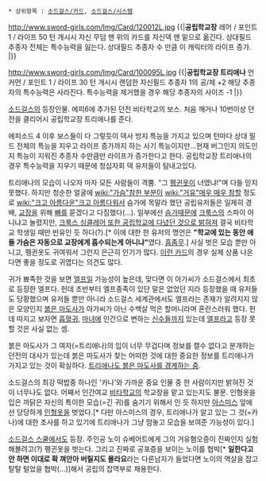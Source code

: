  * 상위항목 : [[소드걸스/카드]], [[소드걸스/시스템]]

http://www.sword-girls.com/Img/Card/120012L.jpg
{{|'''공립학교장'''
레어 / 포인트 1 / 라이프 50
턴 개시시 자신 무덤 맨 위의 카드를 자신덱 맨 밑으로 옮긴다. 상대필드 추종자 전체는 특수능력을 잃는다. 상대필드 추종자 수 만큼 이 캐릭터의 라이프 증가. 
{{{#0000ff "소년이여 야망을 가져라!" "저희 여학교.. 인데요?"}}}|}}

http://www.sword-girls.com/Img/Card/100095L.jpg
{{|'''공립학교장 트리애나'''
언커먼 / 포인트 1 / 라이프 30
턴 개시시 랜덤한 자신필드 추종자 1의 공/체 +2 해당 추종자의 특수능력은 사라진다. 특수능력을 제거했을 경우 해당 추종자의 사이즈 -1
{{{#0000ff 더운 인형옷을 벗으니 좀 나아진것 같네요, 음? 제 모습은 처음 보시나요? 아스미스양? 궁금한게 있으면 말해보세요. 알고 있는 대로 말해줄게요.}}}|}}

[[소드걸스]]의 등장인물. 에피6에 추가된 던전 비타학교의 보스. 처음 깨거나 10번이상 던전을 클리어시 공립학교장 트리애나를 준다.

에피소드 4 이후 보스들이 다 그렇듯이 덱사 방지 특능을 가지고 있으며 턴마다 상대 필드 전체의 특능을 지우고 라이프 증가까지 하는 사기 특능이지만...현재 버그인지 의도인지 특능이 지워진 추종자 수만큼만 라이프가 증가한다고 한다. 공립학교장 트리애나의 경우 특수능력을 지우기 때문에 청십자회 덱 유저들이 탐내고있다.

트리애나의 모습이 나오자 마자 모든 사람들이 격뿜. "그 [[펭귄]]옷이 너였냐!"며 다들 믿지 못했다. 하지만 청순한 얼굴에 [[wiki:"가슴"참한 부분]]이 [[wiki:"거유"매우 매우 참할]] 정도로 [[wiki:"크고 아름다운"크고 아름다워서]] 슴가에 목말라 했던 공립유저들은 일제히 경배, [[교장]]을 위해 [[뼈]]를 묻겠다고 다짐했다(...). 일부에선 [[슴가]]때문에 [[크룩스]]의 스파이 아니냐고 놀렸지만, [http://www.sword-girls.com/World/Card/View.aspx?CardNo=300364 크룩스 싱클레어 또한 공립학교에 다녔던 것으로 밝혀져] 결국 비타학교 학생일 때만 빈유인 듯 하다(?).[* 이에 대한 한 유저의 명언은 '''"학교에 있는 동안 애들 가슴은 자동으로 교장에게 흡수되는게 아니냐"'''였다. [[흠좀무]].] 사실 벗은 모습 뿐만 아니고, 펭귄옷도 귀여워서 그런지 은근히 인기가 많다. [http://www.sword-girls.com/World/Card/View.aspx?CardNo=200201 이런 카드]의 경우 실제 상품 나온다면 좋을 정도로 귀엽다는 의견도 많다.

귀가 뾰족한 것을 보면 [[엘프]]일 가능성이 높은데, 맞다면 이 아가씨가 소드걸스에서 최초로 등장한 엘프다. 헌데 초반부터 엘프종족이 있단 말은 없었던 지라 등장했을 때 유저들도 당황했으며 유저들 뿐만 아니라 소드걸스 세계관에서도 엘프라는 존재가 알려지지 않은 모양인지 [[붉은 마도사]]가 아가씨가 아닌 수백살 먹은 할머니라며 혼란스러워 했다. 헌데 따지고 보자면 [[흡혈귀]], [[마녀]]에 인간으로 변하는 [[신수]]들까지 있는데 [[엘프]]라고 등장 못할 것은 사실 없는 셈.

붉은 마도사가 그 여자(=트리애나)의 입이 너무 무겁다며 정보를 캘수 없다고 분개하는 던전의 대사가 있는데 붉은 마도사가 찾는 어떠한 것에 대한 중요한 정보를 트리애나가 가지고 있는 것이 확실하다. [http://www.sword-girls.com/World/Card/View.aspx?CardNo=200202 트리애나도 붉은 마도사를 경계하는 중].

소드걸스의 최강 떡밥중 하나인 '카나'와 가까운 중요 인물 중 한 사람이지만 밝혀진 것이 너무나도 없다. 어째서 인간여교 [[비타]]학교의 학교장을 맡고 있는지도 불문. 인형옷을 입은 까닭은 자신의 특이한 모습(=긴 귀)를 숨기기 위해서 인 듯 하지만 [[아스미스]] 앞에선 당당하게 [[인형옷]]을 벗었다.[* 다만 아스미스의 경우, 트리애나가 알고 있는 그 것(=카나)에 대한 조사를 하고 있기에 트리애나가 그냥 맘놓고 모습을 보여준 가능성이 있다.]

[[소드걸스 스쿨]]에서도 등장. 주인공 노이 슈베어트에게 그의 거유혐오증이 진짜인지 실험 해볼려고(?) 펭귄옷을 벗는다. 그리고 진짜로 공포증을 보이는 노이를 협박[* '''일한다고 안 하면 이대로 확 껴안아 버릴지도 몰라요'''라는 다른남자가 들었다면 노이의 멱살을 잡고 탈탈 털었을 협박(...)]해서 공립의 잡역부로 채용한다.

